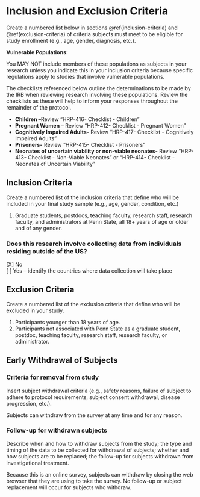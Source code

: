 # Inclusion and Exclusion Criteria

::: {.instr_box}
Create a numbered list below in sections \@ref(inclusion-criteria) and \@ref(exclusion-criteria) of criteria subjects must meet to be eligible for study enrollment (e.g., age, gender, diagnosis, etc.).

**Vulnerable Populations:**

You MAY NOT include members of these populations as subjects in your
research unless you indicate this in your inclusion criteria because
specific regulations apply to studies that involve vulnerable
populations.

The checklists referenced below outline the determinations to be made by the IRB when reviewing research involving these populations. Review the checklists as these will help to inform your responses throughout the remainder of the protocol.

-   **Children --**Review "HRP-416- Checklist - Children"
-   **Pregnant Women** -- Review "HRP-412- Checklist - Pregnant Women"
-   **Cognitively Impaired Adults-** Review "HRP-417- Checklist - Cognitively Impaired Adults"
-   **Prisoners-** Review "HRP-415- Checklist - Prisoners"
-   **Neonates of uncertain viability or non-viable neonates-** Review "HRP-413- Checklist - Non-Viable Neonates" or "HRP-414- Checklist - Neonates of Uncertain Viability"
:::

## Inclusion Criteria

::: {.instr_box}
Create a numbered list of the inclusion criteria that define who will be included in your final study sample (e.g., age, gender, condition, etc.)
:::

1. Graduate students, postdocs, teaching faculty, research staff, research faculty, and administrators at Penn State, all 18+ years of age or older and of any gender.

### Does this research involve collecting data from individuals residing outside of the US?

[X] No</br>
[ ] Yes -- identify the countries where data collection will take place

## Exclusion Criteria

::: {.instr_box}
Create a numbered list of the exclusion criteria that define who will be excluded in your study.
:::

1. Participants younger than 18 years of age.
2. Participants not associated with Penn State as a graduate student, postdoc, teaching faculty, research staff, research faculty, or administrator.

## Early Withdrawal of Subjects

### Criteria for removal from study

::: {.instr_box}
Insert subject withdrawal criteria (e.g., safety reasons, failure of subject to adhere to protocol requirements, subject consent withdrawal, disease progression, etc.).
:::

Subjects can withdraw from the survey at any time and for any reason. 

### Follow-up for withdrawn subjects

::: {.instr_box}
Describe when and how to withdraw subjects from the study; the type and timing of the data to be collected for withdrawal of subjects; whether and how subjects are to be replaced; the follow-up for subjects withdrawn from investigational treatment.
:::

Because this is an online survey, subjects can withdraw by closing the web browser that they are using to take the survey.
No follow-up or subject replacement will occur for subjects who withdraw.  
